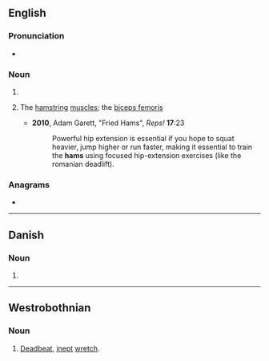 {{also|Häms}}
==English==

===Pronunciation===
* {{audio|En-au-hams.ogg|Audio (AU)|lang=en}}

===Noun===
{{head|en|noun form}}

# {{plural of|ham|lang=en}}
# {{lb|en|exercise|slang}} The [[hamstring]] [[muscle]]s; the [[biceps femoris]]
#* '''2010''', Adam Garett, "Fried Hams", ''Reps!'' '''17''':23
#*: Powerful hip extension is essential if you hope to squat heavier, jump higher or run faster, making it essential to train the '''hams''' using focused hip-extension exercises (like the romanian deadlift).

===Anagrams===
* {{anagrams|en|a=ahms|AMHS|HMAS|HSAM|MASH|MHAs|MSHA|Mahs|Mash|SAHM|Sahm|mash|sham}}

----

==Danish==

===Noun===
{{head|da|noun form|g=c}}

# {{inflection of|da|ham||indef|gen|s}}

----

==Westrobothnian==

===Noun===
{{gmq-bot-noun|m}}

# [[deadbeat|Deadbeat]], [[inept]] [[wretch]].

{{C|gmq-bot|People}}